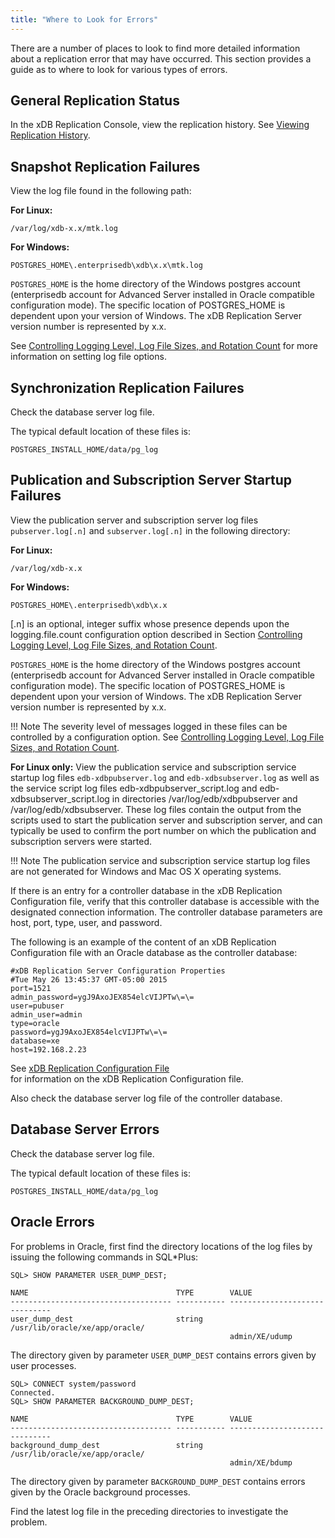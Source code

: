 ```yaml
---
title: "Where to Look for Errors"
---
```


<div id="where_to_look_for_errors" class="registered_link"></div>

There are a number of places to look to find more detailed information about a replication error that may have occurred. This section provides a guide as to where to look for various types of errors.

## General Replication Status

In the xDB Replication Console, view the replication history. See [Viewing Replication History](../../07_common_operations/04_view_replication_history/#view_replication_history).

<div id="snapshot_replication_failures" class="registered_link"></div>

## Snapshot Replication Failures

View the log file found in the following path:

**For Linux:**

`/var/log/xdb-x.x/mtk.log`

**For Windows:**

`POSTGRES_HOME\.enterprisedb\xdb\x.x\mtk.log`

`POSTGRES_HOME` is the home directory of the Windows postgres account (enterprisedb account for Advanced Server installed in Oracle compatible configuration mode). The specific location of POSTGRES_HOME is dependent upon your version of Windows. The xDB Replication Server version number is represented by x.x.

See [Controlling Logging Level, Log File Sizes, and Rotation Count](../04_miscellaneous_xdb_processing_topics/01_publications_and_subscriptions_server_conf_options/01_controlling_logging_level/#controlling_logging_level) for more information on setting log file options.

## Synchronization Replication Failures

Check the database server log file.

The typical default location of these files is:

`POSTGRES_INSTALL_HOME/data/pg_log`

<div id="pub_and_sub_startup_failures" class="registered_link"></div>

## Publication and Subscription Server Startup Failures

View the publication server and subscription server log files `pubserver.log[.n]` and `subserver.log[.n]` in the following directory:

**For Linux:**

`/var/log/xdb-x.x`

**For Windows:**

`POSTGRES_HOME\.enterprisedb\xdb\x.x`

\[.n] is an optional, integer suffix whose presence depends upon the logging.file.count configuration option described in Section [Controlling Logging Level, Log File Sizes, and Rotation Count](../04_miscellaneous_xdb_processing_topics/01_publications_and_subscriptions_server_conf_options/01_controlling_logging_level/#controlling_logging_level).

`POSTGRES_HOME` is the home directory of the Windows postgres account (enterprisedb account for Advanced Server installed in Oracle compatible configuration mode). The specific location of POSTGRES_HOME is dependent upon your version of Windows. The xDB Replication Server version number is represented by x.x.

!!! Note
    The severity level of messages logged in these files can be controlled by a configuration option. See [Controlling Logging Level, Log File Sizes, and Rotation Count](../04_miscellaneous_xdb_processing_topics/01_publications_and_subscriptions_server_conf_options/01_controlling_logging_level/#controlling_logging_level).

**For Linux only:** View the publication service and subscription service startup log files `edb-xdbpubserver.log` and `edb-xdbsubserver.log` as well as the service script log files edb-xdbpubserver_script.log and edb-xdbsubserver_script.log in directories /var/log/edb/xdbpubserver and /var/log/edb/xdbsubserver. These log files contain the output from the scripts used to start the publication server and subscription server, and can typically be used to confirm the port number on which the publication and subscription servers were started.

!!! Note
    The publication service and subscription service startup log files are not generated for Windows and Mac OS X operating systems.

If there is an entry for a controller database in the xDB Replication Configuration file, verify that this controller database is accessible with the designated connection information. The controller database parameters are host, port, type, user, and password.

The following is an example of the content of an xDB Replication Configuration file with an Oracle database as the controller database:

```text
#xDB Replication Server Configuration Properties
#Tue May 26 13:45:37 GMT-05:00 2015
port=1521
admin_password=ygJ9AxoJEX854elcVIJPTw\=\=
user=pubuser
admin_user=admin
type=oracle
password=ygJ9AxoJEX854elcVIJPTw\=\=
database=xe
host=192.168.2.23
```

See [xDB Replication Configuration File](../../02_overview/03_replication_server_components_and_architecture/01_physical_components/#xdb_replication_conf_file)  
for information on the xDB Replication Configuration file.

Also check the database server log file of the controller database.

## Database Server Errors

Check the database server log file.

The typical default location of these files is:

`POSTGRES_INSTALL_HOME/data/pg_log`

## Oracle Errors

For problems in Oracle, first find the directory locations of the log files by issuing the following commands in SQL\*Plus:

```text
SQL> SHOW PARAMETER USER_DUMP_DEST;

NAME                                 TYPE        VALUE
------------------------------------ ----------- ------------------------------
user_dump_dest                       string      /usr/lib/oracle/xe/app/oracle/
                                                 admin/XE/udump
```

The directory given by parameter `USER_DUMP_DEST` contains errors given by user processes.

```text
SQL> CONNECT system/password
Connected.
SQL> SHOW PARAMETER BACKGROUND_DUMP_DEST;

NAME                                 TYPE        VALUE
------------------------------------ ----------- ------------------------------
background_dump_dest                 string      /usr/lib/oracle/xe/app/oracle/
                                                 admin/XE/bdump
```

The directory given by parameter `BACKGROUND_DUMP_DEST` contains errors given by the Oracle background processes.

Find the latest log file in the preceding directories to investigate the problem.

